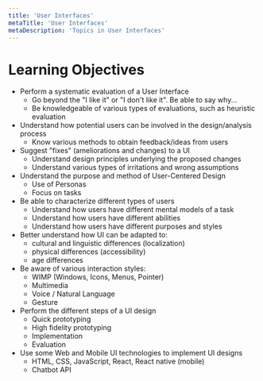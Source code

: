 ```yaml
---
title: 'User Interfaces'
metaTitle: 'User Interfaces'
metaDescription: 'Topics in User Interfaces'
---
```


# Learning Objectives

- Perform a systematic evaluation of a User Interface
  - Go beyond the "I like it" or "I don't like it". Be able to say why...
  - Be knowledgeable of various types of evaluations, such as heuristic evaluation
- Understand how potential users can be involved in the design/analysis process
  - Know various methods to obtain feedback/ideas from users
- Suggest "fixes" (ameliorations and changes) to a UI
  - Understand design principles underlying the proposed changes
  - Understand various types of irritations and wrong assumptions
- Understand the purpose and method of User-Centered Design
  - Use of Personas
  - Focus on tasks
- Be able to characterize different types of users
  - Understand how users have different mental models of a task
  - Understand how users have different abilities
  - Understand how users have different purposes and styles
- Better understand how UI can be adapted to:
  - cultural and linguistic differences (localization)
  - physical differences (accessibility)
  - age differences
- Be aware of various interaction styles:
  - WIMP (Windows, Icons, Menus, Pointer)
  - Multimedia
  - Voice / Natural Language
  - Gesture
- Perform the different steps of a UI design
  - Quick prototyping
  - High fidelity prototyping
  - Implementation
  - Evaluation
- Use some Web and Mobile UI technologies to implement UI designs
  - HTML, CSS, JavaScript, React, React native (mobile)
  - Chatbot API
